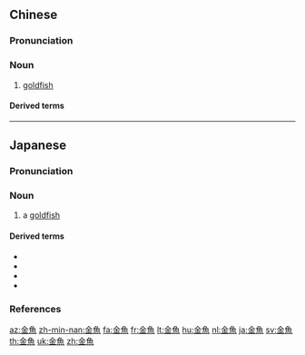 {{also|金鱼}}
==Chinese==
{{zh-forms|s=金鱼}}
{{wikipedia|lang=zh}}

===Pronunciation===
{{zh-pron
|m=jīnyú
|c=gam1 jyu4,gam1 jyu4-2
|h=pfs=kîm-ǹg
|mn=kim-hî/kim-hû
|cat=n
}}

===Noun===
{{zh-noun}}

# [[goldfish]]

====Derived terms====
{{zh-der|金魚草|金魚佬:gam1 jyu4 lou2}}

{{zh-cat|Carps|Intermediate}}

----

==Japanese==
{{wikipedia|lang=ja}}
{{ja-kanjitab|きん|ぎょ|yomi=o}}

===Pronunciation===
{{ja-pron|y=ko|きんぎょ|acc=1|acc_ref=DJR,NHK}}

===Noun===
{{ja-noun|きんぎょ|キンギョ}}

# a [[goldfish]]

====Derived terms====
{{der-top}}
* {{ja-r|金%魚%掬い|きん%ぎょ%すくい|[[goldfish]] [[scooping]]}}
* {{ja-r|金%魚%草|きん%ぎょ%そう}}
* {{ja-r|金%魚の糞|きん%ぎょ の ふん|[[tagalong]]}}
* {{ja-r|金%魚%鉢|きん%ぎょ%ばち|[[goldfish]] [[bowl]]}}
{{der-bottom}}

===References===
<references/>

{{C|ja|Carps|sort=きんぎょ}}

[[az:金魚]]
[[zh-min-nan:金魚]]
[[fa:金魚]]
[[fr:金魚]]
[[lt:金魚]]
[[hu:金魚]]
[[nl:金魚]]
[[ja:金魚]]
[[sv:金魚]]
[[th:金魚]]
[[uk:金魚]]
[[zh:金魚]]